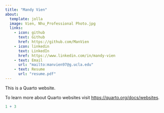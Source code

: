 ```yaml
---
title: "Mandy Vien"
about:
  template: jolla
  image: Vien, Nhu_Professional Photo.jpg
  links: 
    - icon: github
      text: Github
      href: https://github.com/ManVien
    - icon: linkedin
      text: LinkedIn
      href: https://www.linkedin.com/in/mandy-vien
    - text: Email
      url: "mailto:manvien97@g.ucla.edu"
    - text: Resume
      url: "resume.pdf"
---
```


This is a Quarto website.

To learn more about Quarto websites visit <https://quarto.org/docs/websites>.

```r
1 + 3
```
